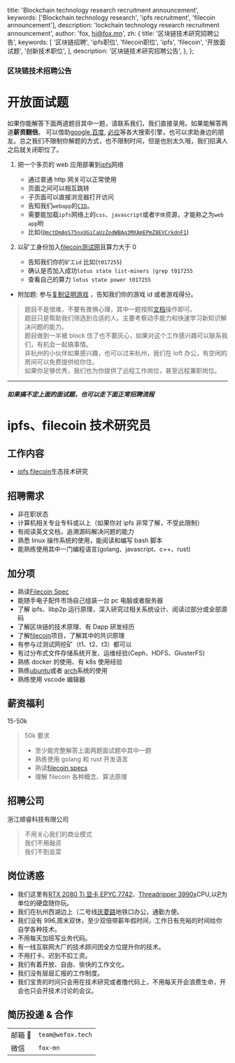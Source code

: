   title: 'Blockchain technology research recruitment announcement',
  keywords: ['Blockchain technology research', 'ipfs recruitment', 'filecoin announcement'],
  description: 'lockchain technology research recruitment announcement',
  author: 'fox, hi@fox.mn',
  zh: {
    title: '区块链技术研究招聘公告',
    keywords: [
      '区块链招聘',
      'ipfs职位',
      'filecoin职位',
      'ipfs',
      'filecoin',
      '开放面试题',
      '创新技术职位',
    ],
    description: '区块链技术研究招聘公告',
  },
};

<H3 center> 区块链技术招聘公告</H3>

# 开放面试题

如果你能解答下面两道题目其中一题，请联系我们，我们直接录用。如果能解答两道**薪资翻倍**。 可以借助[google](https://www.google.com/),[百度](https://www.baidu.com/), [必应](https://www.bing.com/)等各大搜索引擎，也可以求助身边的朋友。总之我们不限制你解题的方式，也不限制时间，但是也别太久哦，我们招满人之后就关闭职位了。

1. 把一个多页的 web 应用部署到[ipfs](https://ipfs.io/)网络

   - 通过普通 http 网关可以正常使用
   - 页面之间可以相互跳转
   - 子页面可以直接浏览器打开访问
   - 告知我们`webapp`的[`CID`](https://docs.ipfs.io/guides/concepts/cid/)。
   - 需要能加载`ipfs`网络上的`css`、`javascript`或者`字体`资源，才能称之为`web app`哟
   - 比如([`QmctDmAgS75nxUGiCaUzZodWBAq3MXAmEPmZ8EVCrkdnF1`](https://ipfs.io/ipfs/QmctDmAgS75nxUGiCaUzZodWBAq3MXAmEPmZ8EVCrkdnF1/event/))

2. 以矿工身份加入[filecoin](https://filecoin.io/)[测试网](https://stats.testnet.filecoin.io/)且算力大于 0
   - 告知我们你的`矿工id` 比如(`t017255`)
   - 确认是否加入成功`lotus state list-miners |grep t017255`
   - 查看自己的算力 `lotus state power t017255`

- 附加题: 参与[复制证明游戏](https://github.com/filecoin-project/replication-game) ，告知我们你的游戏 id 或者游戏得分。

> 题目不是很难，不要有畏惧心理，其中一题按照[文档](https://docs.lotu.sh/)操作即可。 <br />
> 题目只是帮助我们筛选到合适的人。主要考察动手能力和快速学习新知识解决问题的能力。 <br />
> 题目做到一半被 block 住了也不要灰心，如果对这个工作感兴趣可以联系我们，有机会一起搞事情。 <br />
> 非杭州的小伙伴如果感兴趣，也可以过来杭州，我们在 loft 办公，有空闲的房间可以免费提供给你住。 <br />
> 如果你足够优秀，我们也为你提供了远程工作岗位，甚至远程兼职岗位。 <br />

---

<H5 center> 如果搞不定上面的面试题，也可以走下面正常招聘流程</H5>

# ipfs、filecoin 技术研究员

## 工作内容

- [ipfs](https://ipfs.io/),[filecoin](https://filecoin.io/)生态技术研究

## 招聘需求

- 非在职状态
- 计算机相关专业专科或以上（如果你对 ipfs 非常了解，不受此限制）
- 有阅读英文文档，追溯源码解决问题的能力
- 熟悉 linux 操作系统的使用，能阅读和编写 bash 脚本
- 能熟练使用其中一门编程语言(golang、javascript、c++、rust)

## 加分项

- 熟读[Filecoin Spec](https://filecoin-project.github.io/specs/)
- 能随手电子配件市场自己组装一台 pc 电脑或者服务器
- 了解 ipfs、libp2p 运行原理，深入研究过相关系统设计、阅读过部分或全部源码
- 了解区块链的技术原理、有 Dapp 研发经历
- 了解[filecoin](https://filecoin.io/)项目，了解其中的共识原理
- 有参与过测试网挖矿（t1、t2、t3）都可以
- 有过分布式文件存储系统开发、运维经验(Ceph、HDFS、GlusterFS)
- 熟练 docker 的使用、有 k8s 使用经验
- 熟练[ubuntu](https://ubuntu.com/)或者 [arch](https://www.archlinux.org/)系统的使用
- 熟练使用 vscode 编辑器

## 薪资福利

15-50k

> 50k 要求
>
> - 至少能完整解答上面两题面试题中其中一题
> - 熟练使用 golang 和 rust 开发语言
> - 熟读[filecoin specs](https://filecoin-project.github.io/specs/)
> - 理解 filecoin 各种概念、算法原理

## 招聘公司

浙江顺睿科技有限公司

> 不用关心我们的商业模式 <br />
> 我们不用融资 <br />
> 我们不割韭菜 <br />

## 岗位诱惑

- 我们这里有[RTX 2080 Ti 显卡](https://www.nvidia.com/en-us/geforce/graphics-cards/rtx-2080-ti/),[EPYC 7742](https://www.amd.com/zh-hans/products/cpu/amd-epyc-7742)、[Threadripper 3990x](https://www.amd.com/en/products/cpu/amd-ryzen-threadripper-3990x)CPU,以[P](https://en.wikipedia.org/wiki/PIB)为单位的硬盘随你玩。
- 我们在杭州西湖边上（二号线[庆菱路](https://map.baidu.com/poi/%E5%BA%86%E8%8F%B1%E8%B7%AF/@13380973.225583334,3515290.0222130097,17.67z?uid=fab66a6d788dad440f0a70f8&info_merge=1&isBizPoi=false&ugc_type=3&ugc_ver=1&device_ratio=2&compat=1&querytype=detailConInfo&da_src=shareurl)地铁口办公，通勤方便。
- 我们没有 996,周末双休，至少双倍带薪年假时间，工作日有充裕的时间给你自学各种技术。
- 不用每天加班写业务代码。
- 有一线互联网大厂的技术顾问团全方位提升你的技术。
- 不用打卡、迟到不扣工资。
- 我们有着开放、自由、愉快的工作文化。
- 我们没有层层汇报的工作制度。
- 我们宝贵的时间只会用在技术研究或者撸代码上，不用每天开会浪费生命，开会也只会开技术讨论的会议。

## 简历投递 & 合作

|         |                   |
| ------- | ----------------- |
| 邮箱 📮 | `team@wefox.tech` |
| 微信    | `fox-mn`          |

